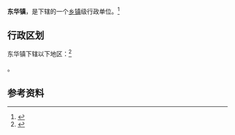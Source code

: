 {{中国乡级行政区|62/08/24/100/000}}

'''东华镇'''，是{{PRC admin/fullname|62/08/24/100/000|3}}下辖的一个[[乡镇|乡镇]]级行政单位。<ref>{{PRC admin/ref sgc|{{PRC admin/parent|62/08/24/100/000}}}}</ref>

== 行政区划 ==

东华镇下辖以下地区：<ref>{{PRC admin/ref sgc|62/08/24/100/000}}</ref>

{{PRC admin/children|62/08/24/100/000}}。

== 参考资料 ==

{{reflist}}

{{行政区划小作品}}
{{PRC admin/navcat|62/08/24/100/000}}